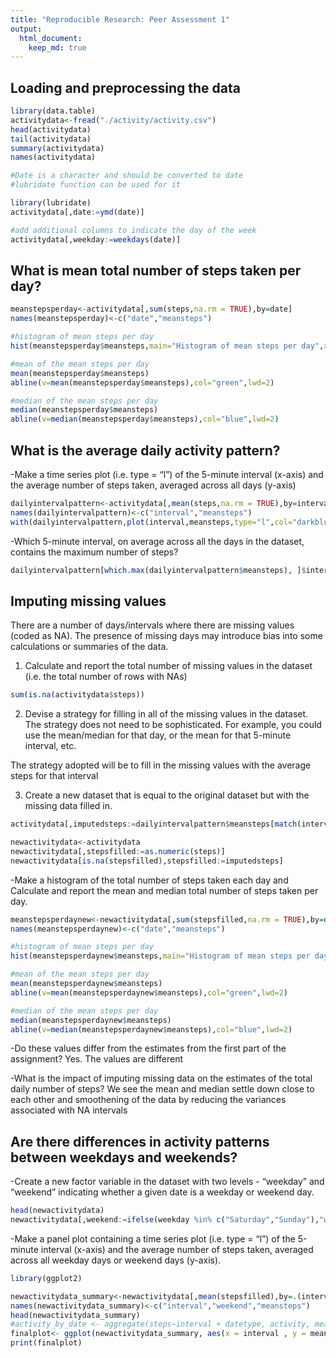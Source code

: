 ```yaml
---
title: "Reproducible Research: Peer Assessment 1"
output: 
  html_document:
    keep_md: true
---
```



## Loading and preprocessing the data

```R

library(data.table)
activitydata<-fread("./activity/activity.csv")
head(activitydata)
tail(activitydata)
summary(activitydata)
names(activitydata)

#Date is a character and should be converted to date
#lubridate function can be used for it

library(lubridate)
activitydata[,date:=ymd(date)]

#add additional columns to indicate the day of the week
activitydata[,weekday:=weekdays(date)]

```


## What is mean total number of steps taken per day?
```R

meanstepsperday<-activitydata[,sum(steps,na.rm = TRUE),by=date]
names(meanstepsperday)<-c("date","meansteps")

#histogram of mean steps per day
hist(meanstepsperday$meansteps,main="Histogram of mean steps per day",xlab = "Total steps taken per day", col = "light blue")

#mean of the mean steps per day
mean(meanstepsperday$meansteps)
abline(v=mean(meanstepsperday$meansteps),col="green",lwd=2)

#median of the mean steps per day
median(meanstepsperday$meansteps)
abline(v=median(meanstepsperday$meansteps),col="blue",lwd=2)


```


## What is the average daily activity pattern?
-Make a time series plot (i.e. type = "l") of the 5-minute interval (x-axis) and the average number of steps taken, averaged across all days (y-axis)

```R

dailyintervalpattern<-activitydata[,mean(steps,na.rm = TRUE),by=interval]
names(dailyintervalpattern)<-c("interval","meansteps")
with(dailyintervalpattern,plot(interval,meansteps,type="l",col="darkblue",lwd=2))

```

-Which 5-minute interval, on average across all the days in the dataset, contains the maximum number of steps?

```R

dailyintervalpattern[which.max(dailyintervalpattern$meansteps), ]$interval

```



## Imputing missing values

There are a number of days/intervals where there are missing values
(coded as NA). The presence of missing days may introduce bias into some
calculations or summaries of the data.

1. Calculate and report the total number of missing values in the dataset
(i.e. the total number of rows with NAs)

```R

sum(is.na(activitydata$steps))

```

2. Devise a strategy for filling in all of the missing values in the dataset. The
strategy does not need to be sophisticated. For example, you could use
the mean/median for that day, or the mean for that 5-minute interval, etc.

The strategy adopted will be to fill in the missing values with the average steps for that interval

3. Create a new dataset that is equal to the original dataset but with the
missing data filled in.

```R

activitydata[,imputedsteps:=dailyintervalpattern$meansteps[match(interval, dailyintervalpattern$interval)]]

newactivitydata<-activitydata
newactivitydata[,stepsfilled:=as.numeric(steps)]
newactivitydata[is.na(stepsfilled),stepsfilled:=imputedsteps]

```

-Make a histogram of the total number of steps taken each day and Calculate
and report the mean and median total number of steps taken per day. 

```R

meanstepsperdaynew<-newactivitydata[,sum(stepsfilled,na.rm = TRUE),by=date]
names(meanstepsperdaynew)<-c("date","meansteps")

#histogram of mean steps per day
hist(meanstepsperdaynew$meansteps,main="Histogram of mean steps per day",xlab = "Total steps taken per day", col = "light blue")

#mean of the mean steps per day
mean(meanstepsperdaynew$meansteps)
abline(v=mean(meanstepsperdaynew$meansteps),col="green",lwd=2)

#median of the mean steps per day
median(meanstepsperdaynew$meansteps)
abline(v=median(meanstepsperdaynew$meansteps),col="blue",lwd=2)


```

-Do these values differ from the estimates from the first part of the assignment?
Yes. The values are different

-What is the impact of imputing missing data on the estimates of the total
daily number of steps?
We see the mean and median settle down close to each other and smoothening of the data by reducing the variances associated with NA intervals

## Are there differences in activity patterns between weekdays and weekends?

-Create a new factor variable in the dataset with two levels - "weekday"
and "weekend" indicating whether a given date is a weekday or weekend
day.

```r

head(newactivitydata)
newactivitydata[,weekend:=ifelse(weekday %in% c("Saturday","Sunday"),"weekend","weekday")]

```



-Make a panel plot containing a time series plot (i.e. type = "l") of the
5-minute interval (x-axis) and the average number of steps taken, averaged
across all weekday days or weekend days (y-axis).

```r

library(ggplot2)

newactivitydata_summary<-newactivitydata[,mean(stepsfilled),by=.(interval,weekend)]
names(newactivitydata_summary)<-c("interval","weekend","meansteps")
head(newactivitydata_summary)
#activity_by_date <- aggregate(steps~interval + datetype, activity, mean, na.rm = TRUE)
finalplot<- ggplot(newactivitydata_summary, aes(x = interval , y = meansteps, color = weekend)) + geom_line() +labs(title = "Average daily steps by type of date", x = "Interval", y = "Average number of steps") +facet_wrap(~weekend, ncol = 1, nrow=2)
print(finalplot)

```